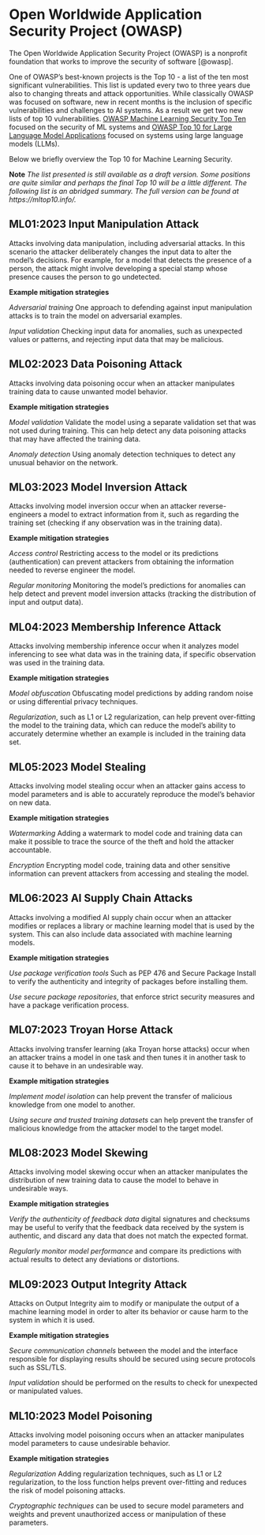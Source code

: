 # Open Worldwide Application Security Project (OWASP)

The Open Worldwide Application Security Project (OWASP) is a nonprofit foundation that works to improve the security of software [@owasp]. 


One of OWASP's best-known projects is the Top 10 - a list of the ten most significant vulnerabilities. This list is updated every two to three years due also to changing threats and attack opportunities.
While classically OWASP was focused on software, new in recent months is the inclusion of specific vulnerabilities and challenges to AI systems.
As a result we get two new lists of top 10 vulnerabilities. [OWASP Machine Learning Security Top Ten](https://owasp.org/www-project-machine-learning-security-top-10/) focused on the security of ML systems and [OWASP Top 10 for Large Language Model Applications](https://owasp.org/www-project-top-10-for-large-language-model-applications/) focused on systems using large language models (LLMs).

Below we briefly overview the Top 10 for Machine Learning Security.

**Note** *The list presented is still available as a draft version. Some positions are quite similar and perhaps the final Top 10 will be a little different. The following list is an abridged summary. The full version can be found at  https://mltop10.info/.*

## ML01:2023 Input Manipulation Attack

Attacks involving data manipulation, including adversarial attacks. In this scenario the attacker deliberately changes the input data to alter the model's decisions. For example, for a model that detects the presence of a person, the attack might involve developing a special stamp whose presence causes the person to go undetected. 

**Example mitigation strategies** 

*Adversarial training* One approach to defending against input manipulation attacks is to train the model on adversarial examples. 

*Input validation* Checking input data for anomalies, such as unexpected values or patterns, and rejecting input data that may be malicious.

## ML02:2023 Data Poisoning Attack

Attacks involving data poisoning occur when an attacker manipulates training data to cause unwanted model behavior.

**Example mitigation strategies** 

*Model validation* Validate the model using a separate validation set that was not used during training. This can help detect any data poisoning attacks that may have affected the training data.

*Anomaly detection* Using anomaly detection techniques to detect any unusual behavior on the network. 

## ML03:2023 Model Inversion Attack

Attacks involving model inversion occur when an attacker reverse-engineers a model to extract information from it, such as regarding the training set (checking if any observation was in the training data).

**Example mitigation strategies** 

*Access control* Restricting access to the model or its predictions (authentication) can prevent attackers from obtaining the information needed to reverse engineer the model. 

*Regular monitoring* Monitoring the model's predictions for anomalies can help detect and prevent model inversion attacks (tracking the distribution of input and output data). 

## ML04:2023 Membership Inference Attack

Attacks involving membership inference occur when it analyzes model inferencing to see what data was in the training data, if specific observation was used in the training data.

**Example mitigation strategies** 

*Model obfuscation* Obfuscating model predictions by adding random noise or using differential privacy techniques.

*Regularization*, such as L1 or L2 regularization, can help prevent over-fitting the model to the training data, which can reduce the model's ability to accurately determine whether an example is included in the training data set.


## ML05:2023 Model Stealing

Attacks involving model stealing occur when an attacker gains access to model parameters and is able to accurately reproduce the model's behavior on new data.

**Example mitigation strategies** 

*Watermarking* Adding a watermark to model code and training data can make it possible to trace the source of the theft and hold the attacker accountable.

*Encryption* Encrypting model code, training data and other sensitive information can prevent attackers from accessing and stealing the model.


## ML06:2023 AI Supply Chain Attacks

Attacks involving a modified AI supply chain occur when an attacker modifies or replaces a library or machine learning model that is used by the system. This can also include data associated with machine learning models.

**Example mitigation strategies** 

*Use package verification tools* Such as PEP 476 and Secure Package Install to verify the authenticity and integrity of packages before installing them.

*Use secure package repositories*, that enforce strict security measures and have a package verification process.


## ML07:2023 Troyan Horse Attack

Attacks involving transfer learning (aka Troyan horse attacks) occur when an attacker trains a model in one task and then tunes it in another task to cause it to behave in an undesirable way.

**Example mitigation strategies** 

*Implement model isolation* can help prevent the transfer of malicious knowledge from one model to another. 

*Using secure and trusted training datasets* can help prevent the transfer of malicious knowledge from the attacker model to the target model.


## ML08:2023 Model Skewing

Attacks involving model skewing occur when an attacker manipulates the distribution of new training data to cause the model to behave in undesirable ways.

**Example mitigation strategies** 

*Verify the authenticity of feedback data* digital signatures and checksums may be useful to verify that the feedback data received by the system is authentic, and discard any data that does not match the expected format.

*Regularly monitor model performance* and compare its predictions with actual results to detect any deviations or distortions.


## ML09:2023 Output Integrity Attack

Attacks on Output Integrity aim to modify or manipulate the output of a machine learning model in order to alter its behavior or cause harm to the system in which it is used.

**Example mitigation strategies** 

*Secure communication channels*  between the model and the interface responsible for displaying results should be secured using secure protocols such as SSL/TLS.

*Input validation* should be performed on the results to check for unexpected or manipulated values.

## ML10:2023 Model Poisoning

Attacks involving model poisoning occurs when an attacker manipulates model parameters to cause undesirable behavior.

**Example mitigation strategies** 

*Regularization* Adding regularization techniques, such as L1 or L2 regularization, to the loss function helps prevent over-fitting and reduces the risk of model poisoning attacks.

*Cryptographic techniques* can be used to secure model parameters and weights and prevent unauthorized access or manipulation of these parameters.

